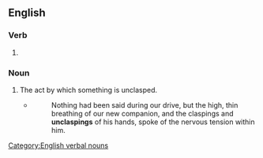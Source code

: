 ==English==

===Verb===
{{head|en|verb form}}

# {{present participle of|en|unclasp|nocat=1}}

===Noun===
{{en-noun}}

# The act by which something is unclasped.
#* {{RQ:Doyle Adventures of Sherlock Holmes}}
#*: Nothing had been said during our drive, but the high, thin breathing of our new companion, and the claspings and '''unclaspings''' of his hands, spoke of the nervous tension within him.

[[Category:English verbal nouns]]
